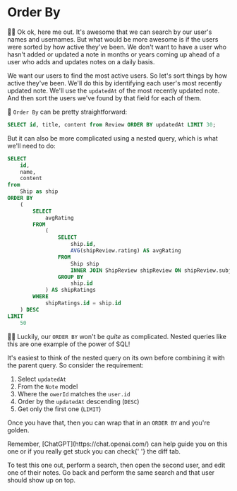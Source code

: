 # Order By

👨‍💼 Ok ok, here me out. It's awesome that we can search by our user's names and
usernames. But what would be more awesome is if the users were sorted by how
active they've been. We don't want to have a user who hasn't added or updated
a note in months or years coming up ahead of a user who adds and updates notes
on a daily basis.

We want our users to find the most active users. So let's sort things by how
active they've been. We'll do this by identifying each user's most recently
updated note. We'll use the `updatedAt` of the most recently updated note. And
then sort the users we've found by that field for each of them.

🦉 `Order By` can be pretty straightforward:

```sql
SELECT id, title, content from Review ORDER BY updatedAt LIMIT 30;
```

But it can also be more complicated using a nested query, which is what we'll
need to do:

```sql
SELECT
	id,
	name,
	content
from
	Ship as ship
ORDER BY
	(
		SELECT
			avgRating
		FROM
			(
				SELECT
					ship.id,
					AVG(shipReview.rating) AS avgRating
				FROM
					Ship ship
					INNER JOIN ShipReview shipReview ON shipReview.subjectId = ship.id
				GROUP BY
					ship.id
			) AS shipRatings
		WHERE
			shipRatings.id = ship.id
	) DESC
LIMIT
	50
```

👨‍💼 Luckily, our `ORDER BY` won't be _quite_ as complicated. Nested queries like
this are one example of the power of SQL!

It's easiest to think of the nested query on its own before combining it with
the parent query. So consider the requirement:

1. Select `updatedAt`
1. From the `Note` model
1. Where the `owerId` matches the `user.id`
1. Order by the `updatedAt` descending (`DESC`)
1. Get only the first one (`LIMIT`)

Once you have that, then you can wrap that in an `ORDER BY` and you're golden.

<callout-info>
	Remember, [ChatGPT](https://chat.openai.com/) can help guide you on this one
	or if you really get stuck you can check{' '}
	<Link to="?preview=diff">the diff tab.</Link>
</callout-info>

To test this one out, perform a search, then open the second user, and edit
one of their notes. Go back and perform the same search and that user should
show up on top.
